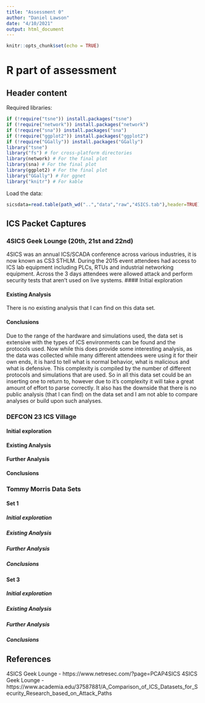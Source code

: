 ```yaml
---
title: "Assessment 0"
author: "Daniel Lawson"
date: "4/10/2021"
output: html_document
---
```


```r
knitr::opts_chunk$set(echo = TRUE)
```

# R part of assessment

## Header content

Required libraries:
```r
if (!require("tsne")) install.packages("tsne")
if (!require("network")) install.packages("network")
if (!require("sna")) install.packages("sna")
if (!require("ggplot2")) install.packages("ggplot2")
if (!require("GGally")) install.packages("GGally")
library("tsne")
library("fs") # for cross-platform directories
library(network) # For the final plot
library(sna) # For the final plot
library(ggplot2) # For the final plot
library("GGally") # For ggnet
library("knitr") # For kable 
```

Load the data:
```r
sicsdata=read.table(path_wd("..","data","raw","4SICS.tab"),header=TRUE)
```


## ICS Packet Captures

### 4SICS Geek Lounge (20th, 21st and 22nd)
4SICS was an annual ICS/SCADA conference across various industries, it is now known as CS3 STHLM. During the 2015 event attendees had access to ICS lab equipment including PLCs, RTUs and industrial networking equipment. Across the 3 days attendees were allowed attack and perform security tests that aren't used on live systems.
#### Initial exploration

#### Existing Analysis
There is no existing analysis that I can find on this data set.

#### Conclusions
Due to the range of the hardware and simulations used, the data set is extensive with the types of ICS environments can be found and the protocols used. Now while this does provide some interesting analysis, as the data was collected while many different attendees were using it for their own ends, it is hard to tell what is normal behavior, what is malicious and what is defensive. This complexity is compiled by the number of different protocols and simulations that are used. So in all this data set could be an inserting one to return to, however due to it's complexity it will take a great amount of effort to parse correctly. It also has the downside that there is no public analysis (that I can find) on the data set and I am not able to compare analyses or build upon such analyses. 

### DEFCON 23 ICS Village

#### Initial exploration

#### Existing Analysis

#### Further Analysis

#### Conclusions

### Tommy Morris Data Sets 

#### Set 1

##### Initial exploration

##### Existing Analysis

##### Further Analysis

##### Conclusions

#### Set 3 

##### Initial exploration

##### Existing Analysis

##### Further Analysis

##### Conclusions


## References

4SICS Geek Lounge - https://www.netresec.com/?page=PCAP4SICS
4SICS Geek Lounge - https://www.academia.edu/37587881/A_Comparison_of_ICS_Datasets_for_Security_Research_based_on_Attack_Paths

